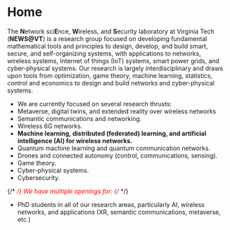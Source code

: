 # Home

The **N**etwork sci**E**nce, **W**ireless, and **S**ecurity laboratory at Virginia Tech (**NEWS@VT**)  is a research group focused on developing fundamental mathematical tools and principles to design, develop, and build smart, secure, and self-organizing systems, with applications to networks, wireless systems, Internet of things (IoT) systems, smart power grids, and cyber-physical systems. Our research is largely interdisciplinary and draws upon tools from optimization, game theory, machine learning, statistics, control and economics to design and build networks and cyber-physical systems.

- We are currently focused on several research thrusts:
- Metaverse, digital twins, and extended reality over wireless networks
- Semantic communications and networking.
- Wireless 6G networks.
- **Machine learning, distributed (federated) learning, and artificial intelligence (AI) for wireless networks.**
- Quantum machine learning and quantum communication networks.
- Drones and connected autonomy (control, communications, sensing).
- Game theory.
- Cyber-physical systems.
- Cybersecurity.

{/* <span style="color:red"> */}
    We have multiple openings for:
{/* </span> */}
- PhD students in all of our research areas, particularly AI, wireless networks, and applications (XR, semantic communications, metaverse, etc.)